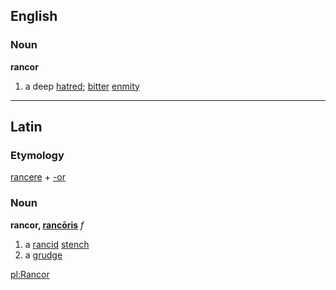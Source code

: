 ==English==
===Noun===
'''rancor'''

#a deep [[hatred]]; [[bitter]] [[enmity]]
----

==Latin==
===Etymology===
[[rancere]] + [[-or]]
===Noun===
'''rancor, [[Wiktionary Appendix:Latin third declension|rancōris]]''' ''f''

#a [[rancid]] [[stench]]
#a [[grudge]]

[[pl:Rancor]]